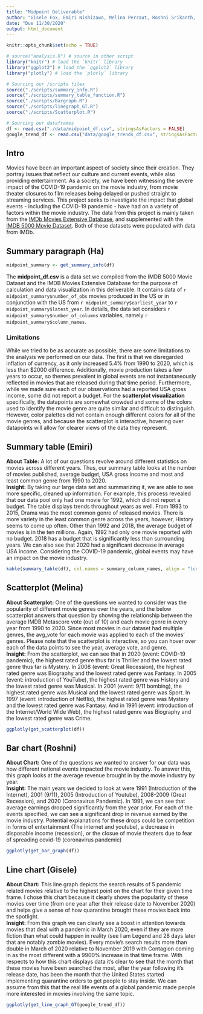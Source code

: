 ```yaml
---
title: "Midpoint Deliverable"
author: "Gisele Fox, Emiri Nishizawa, Melina Perraut, Roshni Srikanth, Ha Nhat To"
date: "Due 11/30/2020"
output: html_document
---
```


```r
knitr::opts_chunk$set(echo = TRUE)
```

```r
# source("analysis.R") # source in other script
library("knitr") # load the `knitr` library
library("ggplot2") # load the `ggplot2` library
library("plotly") # load the `plotly` library

# Sourcing our /scripts files
source("./scripts/summary_info.R")
source("./scripts/summary_table_function.R")
source("./scripts/Bargraph.R") 
source("./scripts/linegraph_GT.R")
source("./scripts/Scatterplot.R")

# Sourcing our dataframes
df <- read.csv("./data/midpoint_df.csv", stringsAsFactors = FALSE)
google_trend_df <- read.csv("data/google_trends_df.csv", stringsAsFactors = FALSE)
```

## Intro
Movies have been an important aspect of society since their creation. They portray issues that reflect our culture and current events, while also providing entertainment. As a society, we have been witnessing the severe impact of the COVID-19 pandemic on the movie industry, from movie theater closures to film releases being delayed or pushed straight to streaming services. This project seeks to investigate the impact that global events - including the COVID-19 pandemic - have had on a variety of factors within the movie industry. The data from this project is mainly taken from the [IMDb Movies Extensive Database](https://www.kaggle.com/stefanoleone992/imdb-extensive-dataset?select=IMDb+movies.csv), and supplemented with the [IMDB 5000 Movie Dataset](https://www.kaggle.com/carolzhangdc/imdb-5000-movie-dataset). Both of these datasets were populated with data from IMDb.

## Summary paragraph (Ha)
``` r
midpoint_summary <- get_summary_info(df)
```
The **midpoint_df.csv** is a data set we compiled from the IMDB 5000 Movie Dataset and the IMDB Movies Extensive Database for the purpose of calculation and data visualization in this deliverable. It contains data of `r midpoint_summary$number_of_obs` movies produced in the US or in conjunction with the US from `r midpoint_summary$earliest_year` to `r midpoint_summary$latest_year`. In details, the data set considers `r midpoint_summary$number_of_columns` variables, namely `r midpoint_summary$column_names`.

### Limitations
While we tried to be as accurate as possible, there are some limitations to the analysis we performed on our data. The first is that we disregarded inflation of currency, as it only increased 5.4% from 1990 to 2020, which is less than $2000 difference. Additionally, movie production takes a few years to occur, so themes prevalent in global events are not instantaneously reflected in movies that are released during that time period. Furthermore, while we made sure each of our observations had a reported USA gross income, some did not report a budget.
For the **scatterplot visualization** specifically, the datapoints are somewhat crowded and some of the colors used to identify the movie genre are quite similar and difficult to distinguish. However, color palettes did not contain enough different colors for all of the movie genres, and because the scatterplot is interactive, hovering over datapoints will allow for clearer views of the data they represent. 


## Summary table (Emiri)
**About Table:** A lot of our questions revolve around different statistics on movies across different years. Thus, our summary table looks at the number of movies published, average budget, USA gross income and most and least common genre from 1990 to 2020.
<br/> **Insight:** By taking our large data set and summarizing it, we are able to see more specific, cleaned up information. For example, this process revealed that our data pool only had one movie for 1992, which did not report a budget. The table displays trends throughout years as well. From 1993 to 2015, Drama was the most common genre of released movies. There is more variety in the least common genre across the years, however, History seems to come up often. Other than 1992 and 2018, the average budget of movies is in the ten millions. Again, 1992 had only one movie reported with no budget. 2018 has a budget that is significantly less than surrounding years. We can also see that 2020 had a significant decrease in average USA income. Considering the COVID-19 pandemic, global events may have an impact on the movie industry. 
``` r
kable(summary_table(df), col.names = summary_column_names, align = "lcrrrr")
```

## Scatterplot (Melina)
**About Scatterplot:** One of the questions we wanted to consider was the popularity of different movie genres over the years, and the below scatterplot answers that question by showing the relationship between the average IMDB Metascore vote (out of 10) and each movie genre in every year from 1990 to 2020. Since most movies in our dataset had multiple genres, the avg_vote for each movie was applied to each of the movies' genres. Please note that the scatterplot is interactive, so you can hover over each of the data points to see the year, average vote, and genre. 
<br/> **Insight:** From the scatterplot, we can see that in 2020 (event: COVID-19 pandemic), the highest rated genre thus far is Thriller and the lowest rated genre thus far is Mystery. In 2008 (event: Great Recession), the highest rated genre was Biography and the lowest rated genre was Fantasy. In 2005 (event: introduction of YouTube), the highest rated genre was History and the lowest rated genre was Musical. In 2001 (event: 9/11 bombing), the highest rated genre was Musical and the lowest rated genre was Sport. In 1997 (event: introduction of Netflix), the highest rated genre was Mystery and the lowest rated genre was Fantasy. And in 1991 (event: introduction of the Internet/World Wide Web), the highest rated genre was Biography and the lowest rated genre was Crime.
``` r
ggplotly(get_scatterplot(df))
```

## Bar chart (Roshni)
**About Chart:** One of the questions we wanted to answer for our data was how different national events impacted the movie industry. To answer this, this graph looks at the average revenue brought in by the movie industry by year.
<br/>**Insight:** The main years we decided to look at were 1991 (Introduction of the Internet), 2001 (9/11), 2005 (Introduction of Youtube), 2008-2009 (Great Recession), and 2020 (Coronavirus Pandemic). In 1991, we can see that average earnings dropped significantly from the year prior. For each of the events specified, we can see a significant drop in revenue earned by the movie industry. Potential explanations for these drops could be competition in forms of entertainment (The internet and youtube), a decrease in disposable income (recession), or the closue of movie theaters due to fear of spreading covid-19 (coronavirus pandemic)  
```r
ggplotly(get_bar_graph(df))

```

## Line chart (Gisele)
**About Chart:** This line graph depicts the search results of 5 pandemic related movies relative to the highest point on the chart for their given time frame. I chose this chart because it clearly shows the popularity of these movies over time (from one year after their release date to November 2020) and helps give a sense of how quarantine brought these movies back into the spotlight. 
<br/>**Insight:** From this graph we can clearly see a boost in attention towards movies that deal with a pandemic in March 2020, even if they are more fiction than what could happen in reality (see I am Legend and 28 days later that are notably zombie movies). Every movie's search results more than double in March of 2020 relative to November 2019 with Contagion coming in as the most different with a 9900% increase in that time frame. With respects to how this chart displays data it's clear to see that the month that these movies have been searched the most, after the year following it's release date, has been the month that the United States started implementing quarantine orders to get people to stay inside. We can assume from this that the real life events of a global pandemic made people more interested in movies involving the same topic.
```r
ggplotly(get_line_graph_GT(google_trend_df))

```